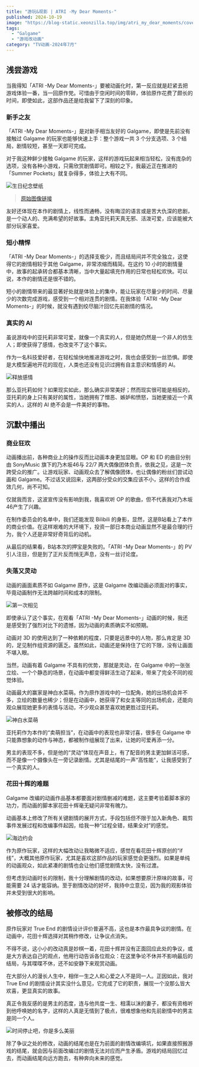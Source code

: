 ```yaml
---
title: "游玩&观影 | ATRI -My Dear Moments-"
published: 2024-10-19
image: "https://blog-static.xeonzilla.top/img/atri_my_dear_moments/cover.avif"
tags:
  - "Galgame"
  - "游戏改动画"
category: "TV动画-2024年7月"
---
```


## 浅尝游戏

当我得知「ATRI -My Dear Moments-」要被动画化时，第一反应就是赶紧去把游戏体验一番，当一回原作党。可惜由于空闲时间的零碎，体验原作花费了颇长的时间，即使如此，这部作品还是给我留下了深刻的印象。

### 新手之友

「ATRI -My Dear Moments-」是对新手相当友好的 Galgame，即使是先前没有接触过 Galgame 的玩家也能够快速上手：整个游戏一共 3 个分支选项、3 个结局，剧情较短，甚至一天即可完成。

对于我这种鲜少接触 Galgame 的玩家，这样的游戏玩起来相当轻松，没有庞杂的选项，没有各种小游戏，只需欣赏剧情即可。相较之下，我最近正在推进的「Summer Pockets」就复杂得多，体验上大有不同。

![生日纪念壁纸](https://blog-static.xeonzilla.top/img/atri_my_dear_moments/01.avif "生日纪念壁纸")

>[原始图像链接](https://atri-mdm.com/special/present_birthday/)

友好还体现在本作的剧情上，线性而通畅，没有晦涩的语言或是苦大仇深的悲剧，是一个动人的、充满希望的好故事。主角亚托莉天真无邪、活泼可爱，应该能被大部分玩家喜爱。

### 短小精悍

「ATRI -My Dear Moments-」的选择支极少，而且结局间并不完全独立，这使得它的剧情相较于其他 Galgame，非常浓缩而精简。在这约 10 小时的剧情量中，故事的起承转合都基本清晰，当中大量起填充作用的日常也轻松欢快。可以说，本作的剧情还是很不错的。

短小的剧情带来的最显著好处就是体验上的集中，能让玩家在尽量少的时间、尽量少的次数完成游戏，感受到一个相对连贯的剧情。在我体验「ATRI -My Dear Moments-」的时候，就没有遇到绞尽脑汁回忆先前剧情的情况。

### 真实的 AI

虽说游戏中的亚托莉非常可爱，就像一个真实的人，但是她仍然是一个非人的仿生人；即使获得了感情，也改变不了这个事实。

作为一名科技爱好者，在轻松愉快地推进游戏之时，我也会感受到一丝恐惧。即使是大模型遍地开花的现在，人类也还没有见识过拥有自主意识和情感的 AI。

![释放感情](https://blog-static.xeonzilla.top/img/atri_my_dear_moments/02.avif "释放感情")

那么亚托莉如何？如果现实如此，那么确实非常美好；然而现实很可能是相反的，亚托莉的身上只有美好的属性，当她拥有了憎恶、嫉妒和愤怒，当她更接近一个真实的人，这样的 AI 绝不会是一件美好的事物。

## 沉默中播出

### 商业狂欢

动画播出前，各种商业上的操作反而比动画本身更加显眼。OP 和 ED 的曲目分别由 SonyMusic 旗下的乃木坂46与 22/7 两大偶像团体负责，依我之见，这是一次跨受众的推广。让游戏玩家、动画观众去了解偶像团体，也让偶像的粉丝们尝试动画和 Galgame。不过话又说回来，这两部分受众的交集应该不小，这样的合作成效几何，尚不可知。

仅就我而言，这波宣传没有影响到我，我喜欢听 OP 的歌曲，但不代表我对乃木坂46产生了兴趣。

在制作委员会的名单中，我们还能发现 Bilibili 的身影，显然，这是B站看上了本作的商业价值。在这样艰难的大环境下，投资一部日本商业动画显然不是最合理的行为，我个人还是非常好奇背后的动机。

从最后的结果看，B站本次的押宝是失败的。「ATRI -My Dear Moments-」的 PV 引人注目，但是到了正片反而悄无声息，没有一丝讨论度。

### 失落又灵动

动画的画面素质不如 Galgame 原作，这是 Galgame 改编动画必须面对的事实，毕竟动画制作无法跨越时间和成本的限制。

![第一次相见](https://blog-static.xeonzilla.top/img/atri_my_dear_moments/03.avif "第一次相见")

即使承认了这个事实，在观看「ATRI -My Dear Moments-」动画的时候，我还是感受到了强烈对比下的遗憾，因为动画的素质确实不如预期。

动画对 3D 的使用达到了一种依赖的程度，只要是远景中的人物，那么肯定是 3D 的，足见制作组资源的匮乏。虽然如此，动画还是保持住了它的下限，没有让画面不堪入眼。

当然，动画有着 Galgame 不具有的优势，那就是灵动，在 Galgame 中的一张张立绘、一个个静态的场景，在动画中都变得鲜活生动了起来，带来了完全不同的视觉体验。

动画最大的赢家是神白水菜萌。作为原作游戏中的一位配角，她的出场机会并不多，立绘的数量也稀少；但是在动画中，她获得了和女主等同的出场机会，还能向观众展现她更多的表情与活动，不少观众甚至喜欢她更胜过亚托莉。

![神白水菜萌](https://blog-static.xeonzilla.top/img/atri_my_dear_moments/04.avif "神白水菜萌")

亚托莉作为本作的“卖萌担当”，在动画中的表现也非常讨喜，很多在 Galgame 中只能靠想象的动作与神态，都被制作组展现了出来，让她的可爱再添一分。

男主的表现不多，但是他的“灵动”体现在声音上，有了配音的男主更加鲜活可感，而不是像一个摄像头在一旁记录剧情。尤其是结尾的一声“高性能”，让我感受到了一个真实的人。

### 花田十辉的难题

Galgame 改编的动画作品基本都要面对剧情删减的难题，这主要考验着脚本家的功力，而动画的脚本家花田十辉毫无疑问非常有魄力。

动画基本上修改了所有关键剧情的展开方式，手段包括但不限于加入新角色、裁剪事件发展过程和改编事件起因，给我一种“过程全错，结果全对”的感觉。

![海边约会](https://blog-static.xeonzilla.top/img/atri_my_dear_moments/05.avif "海边约会")

作为原作玩家，这样的大幅改动让我略微不适应，感觉在看花田十辉原创的“if线”，大概其他原作玩家，尤其是喜欢这部作品的玩家感觉会更强烈。如果是单纯的动画观众，如此紧凑的剧情也会让他们感觉剧情太快，没有过渡。

但考虑到动画时长的限制，我十分理解剧情的改动，如果想要原汁原味的故事，可能需要 24 话才能容纳。至于剧情改动的好坏，我持中立意见，因为我的观影体验并未受到很大的影响。

## 被修改的结局

原作玩家对 True End 的剧情设计评价普遍不高，这也是本作最具争议的剧情。在动画中，花田十辉选择对其稍作修改，让争议点消失。

不得不说，这小小的改动真是妙棋一着，花田十辉并没有正面回应此处的争议，或是大方表达自己的观点，他用行动告诉各位观众：在这里争论不休并不影响最后的结局，与其喋喋不休，还不如安静下来观赏动画。

在大部分人的漫长人生中，相伴一生之人和心爱之人不是同一人。正因如此，我对 True End 的剧情设计其实没什么意见，它完成了它的职责，展现一个没那么皆大欢喜，更显真实的故事。

真正令我反感的是男主的态度，连与他共度一生、相濡以沫的妻子，都没有资格听到他呼唤她的名字，这样的人真是无情到了极点，很难想象他和先前剧情中的男主是同一个人。

![时间停止吧，你是多么美丽](https://blog-static.xeonzilla.top/img/atri_my_dear_moments/06.avif "时间停止吧，你是多么美丽")

除了争议之处的修改，动画的结尾也是在为前面的剧情改编填坑，如果直接照搬游戏的结尾，就会因与前面改编过的剧情无法对应而产生矛盾。游戏的结局回忆过去，而动画结尾向远方跑去，有种奔向未来的感觉。
